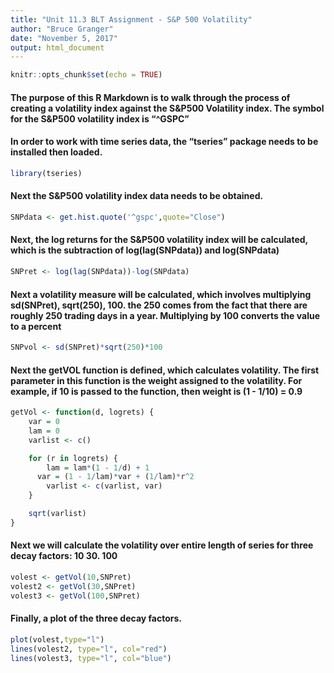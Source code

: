```yaml
---
title: "Unit 11.3 BLT Assignment - S&P 500 Volatility"
author: "Bruce Granger"
date: "November 5, 2017"
output: html_document
---
```


```r
knitr::opts_chunk$set(echo = TRUE)
```


#### The purpose of this R Markdown is to walk through the process of creating a volatility index against the S&P500 Volatility index.  The symbol for the S&P500 volatility index is "^GSPC"

#### In order to work with time series data, the "tseries" package needs to be installed then loaded.

```r
library(tseries)
```

#### Next the S&P500 volatility index data needs to be obtained.

```r
SNPdata <- get.hist.quote('^gspc',quote="Close")
```

#### Next, the log returns for the S&P500 volatility index will be calculated, which is the subtraction of log(lag(SNPdata)) and log(SNPdata)

```r
SNPret <- log(lag(SNPdata))-log(SNPdata)
```

#### Next a volatility measure will be calculated, which involves multiplying sd(SNPret), sqrt(250), 100. the 250 comes from the fact that there are roughly 250 trading days in a year.  Multiplying by 100 converts the value to a percent


```r
SNPvol <- sd(SNPret)*sqrt(250)*100
```

#### Next the getVOL function is defined, which calculates volatility.  The first parameter in this function is the weight assigned to the volatility.  For example, if 10 is passed to the function, then weight is (1 - 1/10) = 0.9

```r
getVol <- function(d, logrets) {
	var = 0
	lam = 0
	varlist <- c()

	for (r in logrets) {
		lam = lam*(1 - 1/d) + 1
	  var = (1 - 1/lam)*var + (1/lam)*r^2
		varlist <- c(varlist, var)
	}

	sqrt(varlist)
}
```

#### Next we will calculate the volatility over entire length of series for three decay factors: 10 30. 100

```r
volest <- getVol(10,SNPret)
volest2 <- getVol(30,SNPret)
volest3 <- getVol(100,SNPret)
```

#### Finally, a plot of the three decay factors.
```r
plot(volest,type="l")
lines(volest2, type="l", col="red")
lines(volest3, type="l", col="blue")
```

